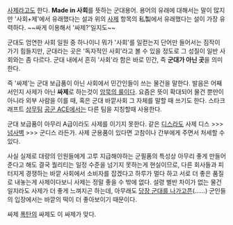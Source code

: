 [[사제]]라고도 한다. '''Made in 사회'''를 뜻하는 군대용어. 용어의 유래에 대해서는 말이 많지만 '사회+제'에서 유래했다는 설과 위의 [[사제]] 항목의 私製에서 유래했다는 설이 가장 유력하다. ~~싸게 이용해서 '싸제?'일지도~~

군대도 엄연한 사회 일원 중 하나이니 뭐가 '사회'를 일컫는지 단어만 들어서는 짐작이 가기 힘들지만, 군대라는 곳은 '독자적인 사회'라고 볼 수 있을 정도로 그 성질이 일반 사회와는 좀 다르다. 군대 내에서 흔히 '사회'라 함은 바로 민간, 즉 '''군대가 아닌 곳'''을 의미한다.

즉 '싸제'는 군대 보급품이 아닌 사회에서 민간인들이 쓰는 물건을 말한다. 발음은 어째서인지 사제가 아닌 '''싸제'''로 하는것이 [[암묵의 룰]]이다. 요즘은 뜻이 확대되어 물건 뿐만이 아니라 외부 사람을 이를 때, 혹은 군대 바깥사회 그 자체를 말할 때 쓰기도 한다. 스타크래프트 [[상무]]팀 [[공군 ACE]]에서는 다른 팀을 지칭할때 사용한다.

군대 보급품이 아무리 A급이라도 사제를 이기지 못한다. 같은 [[디스]]라도 사제 디스 >>> [[넘사벽]] >>> 군디스 라든가. 사제 군용품이 있다면 고참이나 간부에게 주면서 처세할 수 있다.

사실 실제로 대량의 인원들에게 고루 지급해야하는 군필품의 특성상 아무리 좋게 만들어준다고 해도 결국 퀄리티는 일정 수준을 넘기지 못하는게 현실이므로, 다른 회사들과 피터지게 경쟁하는 바깥 사회에서 소비자를 잡겠다고 하루가 멀다 하고 서로 더 좋은 품질로 내놓는게 사제이다보니 사제는 정말 좋을 수 밖에 없다. 설령 별반 차이가 없는 물건일지라도 사제가 더 좋게 느껴지곤 하는데, 아무래도 [[전역|당장 군대를 나가고픈]](……) 군인들의 입장에서는 바깥의 떡이 더 좋아보이기 때문이다.

싸제 [[폭탄]]의 싸제도 이 싸제가 맞다.
